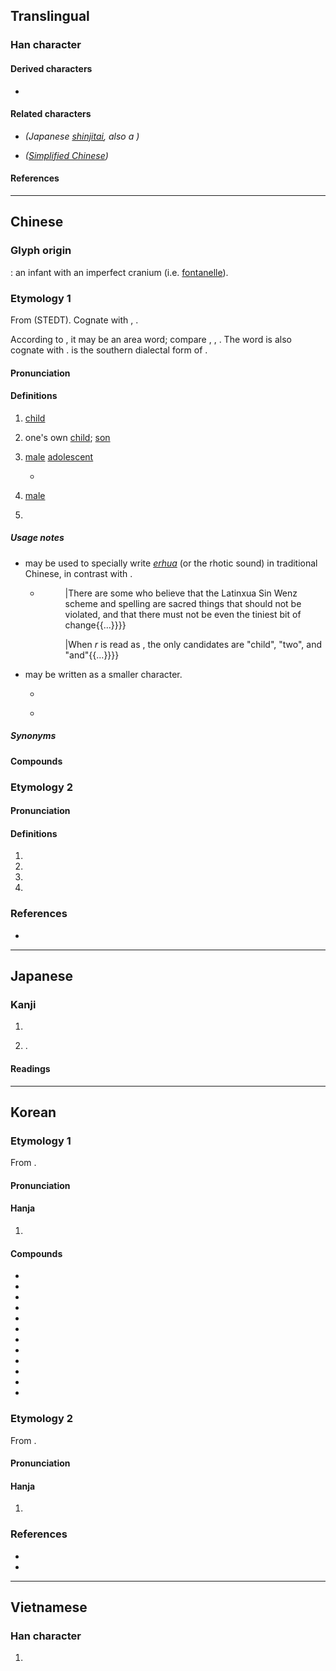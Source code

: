 {{also|児|儿|皃}}
{{character info}}
==Translingual==
{{Han simplified forms|兒|児|儿}}

===Han character===
{{Han char|rn=10|rad=儿|as=06|sn=8|four=77217|canj=HXHU|ids=⿱臼儿}}

====Derived characters====
* {{l|mul|[[倪]], [[唲]], [[堄]], [[婗]], [[掜]], [[淣]], [[猊]], [[𨺙]], [[晲]], [[腉]], [[棿]], [[睨]], [[䍲]], [[䋩]], [[聣]], [[蜺]], [[䘽]], [[觬]], [[誽]], [[貎]], [[輗]]([[𫐐]]), [[䮘]], [[鯢]]([[鲵]]), [[鶃]], [[齯]]([[𫠜]]), [[𡮅]], [[郳]], [[㪒]], [[鶂]]([[𬷼]]), [[𠓔]], [[萖]], [[𮅙]], [[䦧]]([[阋]]), [[𠒯]], [[霓]], [[鬩]], [[麑]]}}

====Related characters====
* {{l|mul|[[児]]}} ''(Japanese [[shinjitai]], also a {{w|Variant Chinese character|variant form}})''
* {{l|mul|[[儿]]}} ''([[Simplified Chinese]])''

====References====
{{Han ref|kx=0125.030|dkj=01365|dj=0265.060|hdz=10272.050|uh=5152}}

----

==Chinese==

===Glyph origin===
{{Han etym}}
{{liushu|p}}: an infant with an imperfect cranium (i.e. [[fontanelle]]).

===Etymology 1===
{{zh-forms|s=儿|alt=児}}
From {{inh|zh|sit-pro|*m/s-ŋa-j||small; inferior; offspring}} (STEDT). Cognate with {{cog|my|ငယ်||little; young}}, {{cog|kac|shangai|tr=ʃă³¹ ŋai³¹|t=to give birth}}.

According to {{zh-ref|Schuessler (2007)}}, it may be an area word; compare {{cog|mkh-pro|*ŋa(i)k||baby}}, {{cog|mkh-ban-pro|*ŋaː||baby}}, {{cog|km|ង៉ា||infant; baby}}. The word is also cognate with {{och-l|倪|small and weak}}. {{zh-l|*伢}} is the southern dialectal form of {{ltc-l|兒|child; son|id=1}}.

====Pronunciation====
{{zh-pron
|m=ér
|m_note=Pronounced as '-r' in the suffix sense, merging with the previous syllable
|m-s=er2
|dg=эр1
|c=ji4
|c-t=ngei3
|g=eo4
|h=pfs=yì;gd=yi2
|j=er1
|mb=ě̤
|md=niè/ì
|md_note=niè - vernacular (often written as {{zh-l|*伲}}); literary - literary
|mn=xm,qz,jj,tp:lî/zz,kh:jî
|mn-t=ri5
|w=3nyi,3hhngg,3hher
|w_note=3nyi, 3hhngg - vernacular; 3hher - literary
|x=e2
|mc=1
|oc=1,2
|ma=y
|cat=n
}}

====Definitions====
{{zh-hanzi}}

# [[child]]
#: {{zh-x|兒童|child}}
#: {{zh-x|嬰兒|infant '''child'''; baby}}
# one's own [[child]]; [[son]]
#: {{zh-x|兒孫|'''child'''(ren) and grandchild(ren)}}
#: {{zh-x|妻兒|wife and '''child'''(ren)}}
#: {{zh-x|一 兒 一 女|one son and one daughter}}
# [[male]] [[adolescent#Noun|adolescent]]
#: {{zh-x|健兒|good athlete}}
#* {{zh-x|遂 習 宮中 女，皆 如 馬 上 兒。||CL|ref={{w2|zh|白居易}} ({{w|Bai Juyi}}), {{w2|zh|s:雜興三首|pref=《|雜興三首|suf=》}}}}
# {{lb|zh|of animals}} [[male]]
#: {{zh-x|兒馬|male horse}}
# {{n-g|Non-syllabic noun diminutive suffix in Mandarin. See [[erhua]].}}

=====Usage notes=====
* {{zh-l|儿|tr=-}} may be used to specially write ''[[erhua]]'' (or the rhotic sound) in traditional Chinese, in contrast with {{zh-l|兒|[[child]]}}.
** {{quote-book|zh|year=1950|author={{w2|zh|林漢達|林濤}} (Lin Tao)|title={{lang|zh|定型化新文字}} (Dingshinghua Sin Wenz)|trans-title=|publisher={{w2|zh|生活·讀書·新知三聯書店}}|edition=2nd|page=}}
**: {{quote|zh|有人把拉丁化新文字的方案跟寫法看做神聖不可侵犯的東西，不准有[[一點兒|一點儿]]改變{{...}}|There are some who believe that the Latinxua Sin Wenz scheme and spelling are sacred things that should not be violated, and that there must not be even the tiniest bit of change{{...}}}}
**: {{quote|zh|r念“儿”只有“[[兒]]”“二”“而”這幾個字{{...}}|When ''r'' is read as {{lang|zh|儿}}, the only candidates are "child", "two", and "and"{{...}}}}
* {{zh-l|儿|tr=-}} may be written as a smaller character.
** {{quote-book|zh|year=1968|author={{w2|zh|趙元任}} ({{w|Yuen Ren Chao}})|title={{lang|zh|語言問題}}|trans-title=Problems in Linguistics|publisher={{w2|zh|臺灣商務印書館}}|page=83}}
**: {{quote|zh|固然平常念一個單字的時候，重音的音節在樂音上也是高[[一點兒|一點<small>儿</small>]]，不過它不一定老是這個樣子。|Admittedly, when pronouncing a word, the stressed syllable is, musically speaking, also a bit higher-pitched, but this is not necessarily always the case.}}
** {{quote-book|zh|year=2001|author={{w2|zh|中華人民共和國教育部}}, {{w2|zh|國家語言文字工作委員會}}|title={{lang|zh|第一批異形詞整理表}}|trans-title=The First Series of Standardized Forms of Words with Non-standardized Variant Forms|url=http://old.moe.gov.cn/ewebeditor/uploadfile/2015/01/12/20150112165927212.pdf|page=11}}
**: {{quote|zh|红果<small>儿</small>（红*菓<small>儿</small>） hóngguǒr|-}}

=====Synonyms=====
{{zh-dial|兒子}}

====Compounds====
{{zh-der|兒童|兒子|孩兒|女兒|玩兒|筷兒|小兒科|嬰兒車|幼兒園|包干兒|冰棍兒|一點兒|鄉下老兒|主兒|么兒|乳兒|乾兒|亂兒|了兒|些兒|亮兒|人兒|今兒|佳兒|侍兒|保兒|俞兒|信兒|倈兒|個兒|倍兒|健兒|偷兒|先兒|兒兒|兒化|兒啼|兒夫|兒女|兒媳|兒嬉|兒孫|兒家|兒寬|兒息|兒戲|兒拜|兒時|兒曹|兒歌|兒母|兒科|兒茶|兒語|兒郎|兒馬|兒齒|六兒|刃兒|分兒:fēnr, fènr|前兒|勤兒|勦兒|包兒|卜兒|口兒|可兒|吃兒|合兒|名兒|味兒|咂兒|哥兒|嗎兒|嗓兒|嗝兒|嘎兒|嘴兒|圈兒|坎兒|坑兒|套兒|奚兒|好兒|妻兒|姊兒|姐兒|姨兒|姪兒|娃兒|娘兒|婆兒|媒兒|媽兒|嬌兒|嬰兒|子兒|孤兒|孫兒|官兒|寵兒|封兒|小兒|尖兒|屜兒|岔兒|帖兒|帽兒|幡兒|幫兒|幼兒|幾兒|底兒|座兒|廝兒|龐兒|弓兒|影兒|後兒|徒兒|忒兒|性兒|愣兒|成兒|戳兒|手兒|扣兒|把兒|拐兒|拘兒|招兒|捻兒|撈兒|撲兒|擔兒|方兒|旋兒|旦兒|明兒|星兒|昨兒|會兒|末兒|材兒|東兒|板兒|果兒|枝兒|架兒|根兒|桿兒|條兒|棄兒|槽兒|樁兒|樂兒|標兒|款兒|母兒|比兒|汁兒|注兒|洞兒|活兒|渣兒|準兒|溜兒|滾兒|漂兒|片兒|牙兒|特兒|狗兒|猘兒|猧兒|猱兒|猴兒|瓤兒|產兒|男兒|甸兒|當兒|痴兒|盆兒|盤兒|盲兒|盹兒|短兒|破兒|碴兒|萬兒|稿兒|穗兒|空兒|窩兒|窳兒|符兒|答兒|箍兒|篇兒|簍兒|粒兒|細兒|綑兒|縫兒|繭兒|纂兒|缸兒|羔兒|義兒|翅兒|老兒|肚兒|股兒|育兒|胎兒|胡兒|腦兒|臉兒|芽兒|苗兒|萌兒|落兒|葉兒|虎兒|蟲兒|衫兒|襯兒|角兒|試兒|話兒|語兒|調兒|謎兒|譜兒|豚兒|貓兒|貼兒|趣兒|跑兒|跟兒|路兒|蹦兒|躉兒|輪兒|轍兒|這兒|過兒|道兒|那兒|醭兒|鏝兒|閣兒|閤兒|雄兒|雌兒|雛兒|霜兒|靨兒|音兒|頭兒|顰兒|風兒|餡兒|館兒|驕兒|鬙兒|䰖兒|鬮兒|魚兒|鴇兒|麟兒|鼻兒|齣兒|大褂兒|帖木兒|反犬旁兒|玩意兒|小兒麻痺症|字眼兒|臺兒莊/台兒莊/台儿庄:Tái'érzhuāng}}

===Etymology 2===
{{zh-forms|alt=児}}

====Pronunciation====
{{zh-pron
|m=ní
|c=ngai4
|mc=2
|oc=n,1
|ma=y
|cat=pn,n,a
}}

====Definitions====
{{zh-hanzi}}

# {{surname|zh}}
# {{zh-alt-form|齯|teeth grown in old age}}
# {{zh-alt-form|倪|small and weak}}
# {{zh-alt-form|郳}}

===References===
* {{R:yue:Hanzi}}

----

==Japanese==
{{ja-kanji forms|児|兒}}

===Kanji===
{{ja-kanji|grade=|rs=儿06|shin=児}}

# {{ja-kyu sp|児||[[child]]; [[young#Noun|young]] of [[animal]]s}}
# {{n-g|Used in personal names}}.

====Readings====
{{ja-readings
|kanon=じ, げい
|goon=に, げ
|kun=こ
|nanori=ちご
}}

----

==Korean==

===Etymology 1===
From {{der|ko|ltc|sort=아|-}} {{ltc-l|兒|id=1}}. 
{{hanja-ety
|dk={{hanja-dongguk|ᅀᅵᆼ|zì|i=y}}
|m={{hanja-hunmong|ᅀᆞ|zò|天倫#상32A}}
|mh=[[아ᄒᆡ]] ᅀᆞ
|m2={{hanja-gwangju|ᄋᆞ|o}}
|m2h=[[아ᄒᆡ]] ᄋᆞ
}}

====Pronunciation====
{{ko-hanja-pron|아}}

====Hanja====
{{ko-hanja-search}}
{{ko-hanja|아이|아}}

# {{hanja form of|아|[[child]]}}

====Compounds====
{{der-top3|Compounds}}
* {{ko-l|아동|兒童}}
* {{ko-l|미아|迷兒}}
* {{ko-l|영아|嬰兒}}
* {{ko-l|유아|乳兒}}
* {{ko-l|육아|育兒}}
* {{ko-l|남아|男兒}}
* {{ko-l|여아|女兒}}
* {{ko-l|태아|胎兒}}
* {{ko-l|아명|one's childhood name|兒名}}
* {{ko-l|고아|孤兒}}
* {{ko-l|고아원|孤兒院}}
* {{ko-l|신생아|新生兒}}
{{der-bottom}}

===Etymology 2===
From {{der|ko|ltc|sort=예|-}} {{ltc-l|兒|id=2}}.
{{hanja-ety
|dk={{hanja-dongguk|옝|yey|i=y}}
}}

====Pronunciation====
{{ko-hanja-pron|예}}

====Hanja====
{{ko-hanja|[[다시]] [[나다|난]] [[이#Etymology 14|이]]|예}}

# {{hanja form of|예|{{n-g|used in [[personal name]]s}}}}

===References===
* {{R:hanjadoc|643}}
* {{R:ko:Inmyeongyonghanjapyo|30}}

----

==Vietnamese==

===Han character===
{{vi-readings|rs=儿06
|hanviet=nhi
|nom=nhi, nghê, nhẻ
}}

# {{rfdef|vi|sort=儿06}}